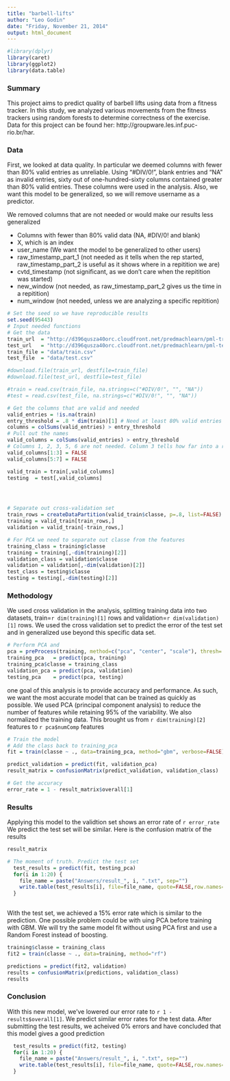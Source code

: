 ```yaml
---
title: "barbell-lifts"
author: "Leo Godin"
date: "Friday, November 21, 2014"
output: html_document
---
```


```r
#library(dplyr)
library(caret)
library(ggplot2)
library(data.table)
```

### Summary 
This project aims to predict quality of barbell lifts using data from a fitness tracker. In this study, we analyzed various movements from the fitness trackers using random forests to determine correctness of the exercise. Data for this project can be found her: http://groupware.les.inf.puc-rio.br/har. 

### Data
First, we looked at data quality. In particular we deemed columns with fewer than 80% valid entries as unreliable. Using "#DIV/0!", blank entries and "NA" as invalid entries, sixty out of one-hundred-sixty columns contained greater than 80% valid entries. These columns were used in the analysis.  Also, we want this model to be generalized, so we will remove username as a predictor. 

We removed columns that are not needed or would make our results less generalized

* Columns with fewer than 80% valid data (NA, #DIV/0! and blank)
* X, which is an index
* user_name (We want the model to be generalized to other users)
* raw_timestamp_part_1 (not needed as it tells when the rep started, raw_timestamp_part_2 is useful as it shows where in a repitition we are)
* cvtd_timestamp (not significant, as we don't care when the repitition was started)
* new_window (not needed, as raw_timestamp_part_2 gives us the time in a repitition)
* num_window (not needed, unless we are analyzing a specific repitition)



```r
# Set the seed so we have reproducible results
set.seed(95443)
# Input needed functions
# Get the data
train_url  = "http://d396qusza40orc.cloudfront.net/predmachlearn/pml-training.csv"
test_url   = "http://d396qusza40orc.cloudfront.net/predmachlearn/pml-testing.csv"
train_file = "data/train.csv"
test_file  = "data/test.csv"

#download.file(train_url, destfile=train_file)
#download.file(test_url, destfile=test_file)

#train = read.csv(train_file, na.strings=c("#DIV/0!", "", "NA"))
#test = read.csv(test_file, na.strings=c("#DIV/0!", "", "NA"))

# Get the columns that are valid and needed
valid_entries = !is.na(train)
entry_threshold = .8 * dim(train)[1] # Need at least 80% valid entries
columns = colSums(valid_entries) > entry_threshold
# Pull out the names
valid_columns = colSums(valid_entries) > entry_threshold
# Columns 1, 2, 3, 5, 6 are not needed. Column 3 tells how far into a rep we are
valid_columns[1:3] = FALSE
valid_columns[5:7] = FALSE

valid_train = train[,valid_columns]
testing  = test[,valid_columns]




# Separate out cross-validation set
train_rows = createDataPartition(valid_train$classe, p=.8, list=FALSE)
training = valid_train[train_rows,]
validation = valid_train[-train_rows,]

# For PCA we need to separate out classe from the features
training_class = training$classe
training = training[,-dim(training)[2]]
validation_class = validation$classe
validation = validation[,-dim(validation)[2]]
test_class = testing$classe
testing = testing[,-dim(testing)[2]]
```
### Methodology

We used cross validation in the analysis, splitting training data into two datasets, train=`r dim(training)[1]` rows and validation=`r dim(validation)[1]` rows. We used the cross validation set to predict the error of the test set and in generalized use beyond this specific data set. 


```r
# Perform PCA and 
pca = preProcess(training, method=c("pca", "center", "scale"), thresh=.95)
training_pca   = predict(pca, training)
training_pca$classe = training_class
validation_pca = predict(pca, validation)
testing_pca    = predict(pca, testing)
```

one goal of this analysis is to provide accuracy and performance. As such, we want the most accurate model that can be trained as quickly as possible. We used PCA (principal component analysis) to reduce the number of features while retaining 95% of the variability. We also normalized the training data. This brought us from `r dim(training)[2]` features to `r pca$numComp` features

```r
# Train the model
# Add the class back to training_pca
fit = train(classe ~ ., data=training_pca, method="gbm", verbose=FALSE) 

predict_validation = predict(fit, validation_pca)
result_matrix = confusionMatrix(predict_validation, validation_class)

# Get the accuracy
error_rate = 1 - result_matrix$overall[1]

```

### Results

Applying this model to the validtion set shows an error rate of `r error_rate` We predict the test set will be similar. Here is the confusion matrix of the results


```r
result_matrix
```

```r
# The moment of truth. Predict the test set
  test_results = predict(fit, testing_pca)
  for(i in 1:20) {
    file_name = paste("Answers/result_", i, ".txt", sep="")  
    write.table(test_results[i], file=file_name, quote=FALSE,row.names=FALSE,col.names=FALSE)
  }
  
```

With the test set, we achieved a 15% error rate which is similar to the prediction. One possible problem could be with uing PCA before training with GBM. We will try the same model fit without using PCA first and use a Random Forest instead of boosting. 

```r
training$classe = training_class
fit2 = train(classe ~ ., data=training, method="rf")
```

```r
predictions = predict(fit2, validation)
results = confusionMatrix(predictions, validation_class)
results
```
### Conclusion
With this new model, we've lowered our error rate to `r 1 - results$overall[1]`. We predict similar error rates for the test data. After submitting the test results, we acheived 0% errors and have concluded that this model gives a good prediction 

```r
  test_results = predict(fit2, testing)
  for(i in 1:20) {
    file_name = paste("Answers/result_", i, ".txt", sep="")  
    write.table(test_results[i], file=file_name, quote=FALSE,row.names=FALSE,col.names=FALSE)
  }
```

